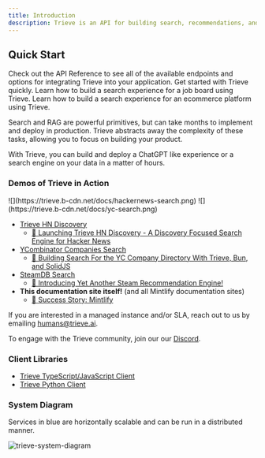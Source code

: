 ```yaml
---
title: Introduction
description: Trieve is an API for building search, recommendations, and RAG experiences.
---
```


## Quick Start

<CardGroup cols={2}>
  <Card title="API Reference" icon="webhook" href="/api-reference">
    Check out the API Reference to see all of the available endpoints and options for integrating Trieve into your application.
  </Card>
  <Card title="Getting Started" icon="play" href="/getting-started/quickstart">
    Get started with Trieve quickly.
  </Card>
  <Card title="Build Search for a Job Board" icon="user-doctor" href="/examples/job-board">
    Learn how to build a search experience for a job board using Trieve.
  </Card>
  <Card title="Build Search for Ecommerce" icon="cart-shopping" href="/examples/ecommerce">
    Learn how to build a search experience for an ecommerce platform using Trieve.
  </Card>
</CardGroup>

Search and RAG are powerful primitives, but can take months to implement and deploy in production. Trieve abstracts away the complexity of these tasks, allowing you to focus on building your product.

With Trieve, you can build and deploy a ChatGPT like experience or a search engine on your data in a matter of hours.

### Demos of Trieve in Action

<CardGroup>
<Card title="Hackernews">
![](https://trieve.b-cdn.net/docs/hackernews-search.png)
</Card>

<Card title="YCombinator Companies">
 ![](https://trieve.b-cdn.net/docs/yc-search.png)
</Card>

</CardGroup>

- [Trieve HN Discovery](https://hn.trieve.ai)
    - [📝 Launching Trieve HN Discovery - A Discovery Focused Search Engine for Hacker News](https://trieve.ai/launching-trieve-hn-discovery/)
- [YCombinator Companies Search](https://yc.trieve.ai)
    - [📝 Building Search For the YC Company Directory With Trieve, Bun, and SolidJS
](https://trieve.ai/building-search-for-yc-company-directory/)
- [SteamDB Search](https://steamdb.trieve.ai)
    - [📝 Introducing Yet Another Steam Recommendation Engine!](https://trieve.ai/steam-recommendations)
- **This documentation site itself!** (and all Mintlify documentation sites)
    - [📝 Success Story: Mintlify](https://trieve.ai/success-story-mintlify/)

If you are interested in a managed instance and/or SLA, reach out to us by emailing humans@trieve.ai.

To engage with the Trieve community, join our our [Discord](https://discord.com/invite/E9sPRZqpDT).

### Client Libraries

- [Trieve TypeScript/JavaScript Client](https://ts-sdk.trieve.ai)
- [Trieve Python Client](https://pypi.org/project/trieve-py-client/)

### System Diagram

Services in blue are horizontally scalable and can be run in a distributed manner.

![trieve-system-diagram](https://cdn.trieve.ai/docs/Trieve-System-Diagram.webp)
